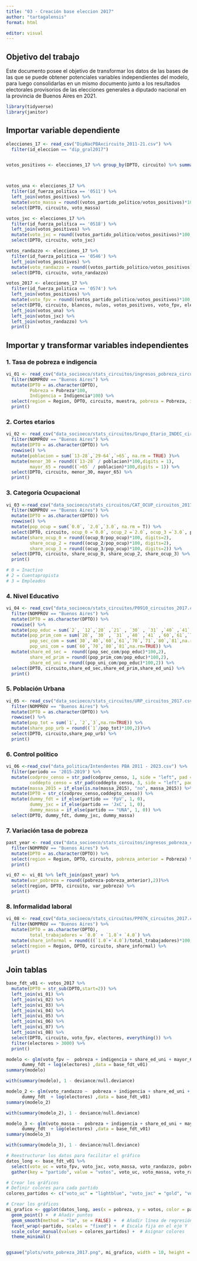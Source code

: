 ```yaml
---
title: "03 - Creación base eleccion 2017"
author: "tartagalensis"
format: html

editor: visual
---
```


## Objetivo del trabajo

Este documento posee el objetivo de transformar los datos de las bases de las que se puede obtener potenciales variables independientes del modelo, para luego consolidarlas en un mismo documento junto a los resultados electorales provisorios de las elecciones generales a diputado nacional en la provincia de Buenos Aires en 2021.

```r
library(tidyverse)
library(janitor)
```

## Importar variable dependiente

```r

elecciones_17 <- read_csv("DipNacPBAxcircuito_2011-21.csv") %>% 
  filter(id_eleccion == "dip_gral2017")


votos_positivos <- elecciones_17 %>% group_by(DPTO, circuito) %>% summarise(votos_positivos =  sum(votos_partido_politico))



votos_una <- elecciones_17 %>% 
  filter(id_fuerza_politica == '0511') %>% 
  left_join(votos_positivos) %>% 
  mutate(voto_massa = round((votos_partido_politico/votos_positivos)*100, digits = 1)) %>% 
  select(DPTO, circuito, voto_massa) 

votos_jxc <- elecciones_17 %>% 
  filter(id_fuerza_politica == '0518') %>% 
  left_join(votos_positivos) %>% 
  mutate(voto_jxc = round((votos_partido_politico/votos_positivos)*100, digits = 1)) %>% 
  select(DPTO, circuito, voto_jxc) 

votos_randazzo <- elecciones_17 %>% 
  filter(id_fuerza_politica == '0546') %>% 
  left_join(votos_positivos) %>% 
  mutate(voto_randazzo = round((votos_partido_politico/votos_positivos)*100, digits = 1)) %>% 
  select(DPTO, circuito, voto_randazzo) 

votos_2017 <- elecciones_17 %>% 
  filter(id_fuerza_politica == '0574') %>% 
  left_join(votos_positivos) %>% 
  mutate(voto_fpv = round((votos_partido_politico/votos_positivos)*100, digits = 1)) %>% 
  select(DPTO, circuito, blancos, nulos, votos_positivos, voto_fpv, electores) %>% 
  left_join(votos_una) %>% 
  left_join(votos_jxc) %>% 
  left_join(votos_randazzo) %>% 
  print()

```

## Importar y transformar variables independientes

### 1. Tasa de pobreza e indigencia

```r
vi_01 <- read_csv("data_socioeco/stats_circuitos/ingresos_pobreza_circuitos_2017.csv") %>% 
  filter(NOMPROV == "Buenos Aires") %>% 
  mutate(DPTO = as.character(DPTO),
         Pobreza = Pobreza*100,
         Indigencia = Indigencia*100) %>% 
  select(region = Region, DPTO, circuito, muestra, pobreza = Pobreza, indigencia = Indigencia) %>% 
  print()

```

### 2. Cortes etarios

```r

vi_02 <- read_csv("data_socioeco/stats_circuitos/Grupo_Etario_INDEC_circuitos_2017.csv") %>% 
  filter(NOMPROV == "Buenos Aires") %>% 
  mutate(DPTO = as.character(DPTO)) %>% 
  rowwise() %>% 
  mutate(poblacion = sum(`13-28`,`29-64`,`>65`, na.rm = TRUE) )%>% 
  mutate(menor_30 = round((`13-28` / poblacion)*100,digits = 1),
         mayor_65 = round((`>65` / poblacion)*100,digits = 1)) %>% 
  select(DPTO, circuito, menor_30, mayor_65) %>% 
  print()

```

### 3. Categoría Ocupacional

```r
vi_03 <-read_csv("data_socioeco/stats_circuitos/CAT_OCUP_circuitos_2017.csv") %>% 
  filter(NOMPROV == "Buenos Aires") %>%
  mutate(DPTO = as.character(DPTO)) %>% 
  rowwise() %>% 
  mutate(pop_ocup = sum(`0.0`, `2.0`,`3.0`, na.rm = T)) %>% 
  select(DPTO, circuito, ocup_0 =`0.0`, ocup_2 =`2.0`, ocup_3 =`3.0`, pop_ocup) %>% 
  mutate(share_ocup_0 = round((ocup_0/pop_ocup)*100, digits=2),
         share_ocup_2 = round((ocup_2/pop_ocup)*100, digits=2),
         share_ocup_3 = round((ocup_3/pop_ocup)*100, digits=2)) %>% 
  select(DPTO, circuito, share_ocup_0, share_ocup_2, share_ocup_3) %>% 
  print()

# 0 = Inactivo
# 2 = Cuentapropista
# 3 = Empleados
```

### 4. Nivel Educativo

```r
vi_04 <- read_csv("data_socioeco/stats_circuitos/P0910_circuitos_2017.csv") %>% 
  filter(NOMPROV == "Buenos Aires") %>% 
  mutate(DPTO = as.character(DPTO)) %>% 
  rowwise() %>% 
  mutate(pop_educ = sum(`2`, `12`,`20` ,`21` , `30` , `31` ,`40` ,`41` ,`60`,`61`,`70`,`71`,`80`,`81`,`92`,na.rm=TRUE)) %>% 
  mutate(pop_prim_com = sum(`20`, `30` , `31` ,`40` ,`41` ,`60`,`61`,`70`,`71`,`80`,`81`,na.rm=TRUE),
         pop_sec_com = sum(`30`,`40`,`60`,`61`,`70`,`71`,`80`,`81`,na.rm=TRUE),
         pop_uni_com = sum(`60`,`70`,`80`,`81`,na.rm=TRUE)) %>% 
  mutate(share_ed_sec =  round((pop_sec_com/pop_educ)*100,2), 
         share_ed_prim = round((pop_prim_com/pop_educ)*100,2),
         share_ed_uni = round((pop_uni_com/pop_educ)*100,2)) %>% 
  select(DPTO, circuito,share_ed_sec,share_ed_prim,share_ed_uni) %>% 
  print()
```

### 5. Población Urbana

```r
vi_05 <- read_csv("data_socioeco/stats_circuitos/URP_circuitos_2017.csv") %>% 
  filter(NOMPROV == "Buenos Aires") %>% 
  mutate(DPTO = as.character(DPTO)) %>% 
  rowwise() %>% 
  mutate(pop_tot = sum(`1`, `2`,`3`,na.rm=TRUE)) %>% 
  mutate(share_pop_urb = round((`1`/pop_tot)*100,2))%>% 
  select(DPTO, circuito,share_pop_urb) %>% 
  print()


```

### 6. Control político

```r
vi_06 <-read_csv("data_politica/Intendentes PBA 2011 - 2023.csv") %>% 
  filter(periodo == '2015-2019') %>% 
  mutate(codprov_censo = str_pad(codprov_censo, 1, side = "left", pad = "0"), 
         coddepto_censo = str_pad(coddepto_censo, 3, side = "left", pad = "0")) %>% 
  mutate(massa_2015 = if_else(is.na(massa_2015), "no", massa_2015)) %>% 
  mutate(DPTO = str_c(codprov_censo,coddepto_censo)) %>% 
  mutate(dummy_fdt = if_else(partido == 'FpV', 1, 0),
         dummy_jxc = if_else(partido == 'JxC', 1, 0),
         dummy_massa = if_else(partido == "UNA", 1, 0)) %>% 
  select(DPTO, dummy_fdt, dummy_jxc, dummy_massa)
```

### 7. Variación tasa de pobreza

```r
past_year <- read_csv("data_socioeco/stats_circuitos/ingresos_pobreza_circuitos_2017.csv") %>% 
  filter(NOMPROV == "Buenos Aires") %>% 
  mutate(DPTO = as.character(DPTO)) %>% 
  select(region = Region, DPTO, circuito, pobreza_anterior = Pobreza) %>% 
  print()

vi_07 <- vi_01 %>% left_join(past_year) %>% 
  mutate(var_pobreza = round((pobreza-pobreza_anterior),2))%>% 
  select(region, DPTO, circuito, var_pobreza) %>% 
  print()
```

### 8. Informalidad laboral

```r

vi_08 <- read_csv("data_socioeco/stats_circuitos/PP07K_circuitos_2017.csv") %>% 
  filter(NOMPROV == "Buenos Aires") %>% 
  mutate(DPTO = as.character(DPTO),
         total_trabajadores = `0.0` + `1.0`+ `4.0`) %>% 
  mutate(share_informal = round(((`1.0`+`4.0`)/total_trabajadores)*100,2)) %>% 
  select(region = Region, DPTO, circuito, share_informal) %>% 
  print()


```

## Join tablas

```r
base_fdt_v01 <- votos_2017 %>% 
  mutate(DPTO = str_sub(DPTO,start=2)) %>% 
  left_join(vi_01) %>% 
  left_join(vi_02) %>% 
  left_join(vi_03) %>% 
  left_join(vi_04) %>% 
  left_join(vi_05) %>% 
  left_join(vi_06) %>% 
  left_join(vi_07) %>%
  left_join(vi_08) %>% 
  select(DPTO, circuito, voto_fpv, electores, everything()) %>% 
  filter(electores > 3000) %>% 
  print()
```

```r

modelo <- glm(voto_fpv ~  pobreza + indigencia + share_ed_uni + mayor_65 + share_ocup_3 +  share_informal +
      dummy_fdt + log(electores) ,data = base_fdt_v01)
summary(modelo)

with(summary(modelo), 1 - deviance/null.deviance)


```

```r
modelo_2 <- glm(voto_randazzo ~  pobreza + indigencia + share_ed_uni + mayor_65 + share_ocup_3 +  share_informal +
      dummy_fdt  + log(electores) ,data = base_fdt_v01)
summary(modelo_2)

with(summary(modelo_2), 1 - deviance/null.deviance)

```

```r
modelo_3 <- glm(voto_massa ~  pobreza + indigencia + share_ed_uni + mayor_65 + share_ocup_3 +  share_informal +
      dummy_fdt  + log(electores) ,data = base_fdt_v01)
summary(modelo_3)

with(summary(modelo_3), 1 - deviance/null.deviance)
```

```r
# Reestructurar los datos para facilitar el gráfico
datos_long <- base_fdt_v01 %>%
  select(voto_uc = voto_fpv, voto_jxc, voto_massa, voto_randazzo, pobreza) %>% 
  gather(key = "partido", value = "votos", voto_uc, voto_massa, voto_randazzo, voto_jxc)

# Crear los gráficos
# Definir colores para cada partido
colores_partidos <- c("voto_uc" = "lightblue", "voto_jxc" = "gold", "voto_massa" = "darkblue", voto_randazzo = "lightgreen")

# Crear los gráficos
mi_grafico <- ggplot(datos_long, aes(x = pobreza, y = votos, color = partido)) + 
  geom_point() +  # Añadir puntos
  geom_smooth(method = "lm", se = FALSE) +  # Añadir línea de regresión lineal
  facet_wrap(~partido, scales = "fixed") +  # Escala fija en el eje Y
  scale_color_manual(values = colores_partidos) +  # Asignar colores
  theme_minimal() 


ggsave("plots/voto_pobreza_2017.png", mi_grafico, width = 10, height = 6, dpi = 300)
```
